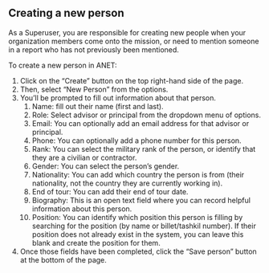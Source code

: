 
<Meta title="2. ANET Superuser Stories/New Person" />

## Creating a new person

As a Superuser, you are responsible for creating new people when your organization members come
onto the mission, or need to mention someone in a report who has not previously been mentioned.

To create a new person in ANET:

1. Click on the “Create” button on the top right-hand side of the page.
1. Then, select “New Person” from the options.
1. You’ll be prompted to fill out information about that person.
    1. Name: fill out their name (first and last).
    1. Role: Select advisor or principal from the dropdown menu of options.
    1. Email: You can optionally add an email address for that advisor or principal.
    1. Phone: You can optionally add a phone number for this person.
    1. Rank: You can select the military rank of the person, or identify that they are a civilian or
       contractor.
    1. Gender: You can select the person’s gender.
    1. Nationality: You can add which country the person is from (their nationality, not the country
       they are currently working in).
    1. End of tour: You can add their end of tour date.
    1. Biography: This is an open text field where you can record helpful information about this person.
    1. Position: You can identify which position this person is filling by searching for the
       position (by name or billet/tashkil number). If their position does not already exist in the
       system, you can leave this blank and create the position for them.
1. Once those fields have been completed, click the “Save person” button at the bottom of the page.
